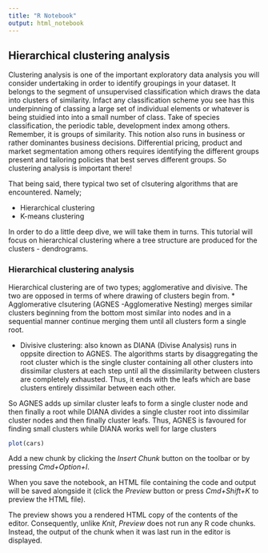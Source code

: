 ```yaml
---
title: "R Notebook"
output: html_notebook
---
```


## Hierarchical clustering analysis

Clustering analysis is one of the important exploratory data analysis you will consider undertaking in order to identify groupings in your dataset. It belongs to the segment of unsupervised classification which draws the data into clusters of similarity. Infact any classification scheme you see has this underpinning of classing a large set of individual elements or whatever is being stuidied into into a small number of class. Take of species classification, the periodic table, development index among others. Remember, it is groups of similarity. This notion also runs in business or rather dominantes business decisions.  Differential pricing, product and market segmentation among others requires identifying the different groups present and tailoring policies that best serves different groups. So clustering analysis is important there!

That being said, there typical two set of clsutering algorithms that are encountered. Namely;

* Hierarchical clustering
* K-means clustering

In order to do a little deep dive, we will take them in turns. This tutorial will focus on hierarchical clustering where a tree structure are produced for the clusters - dendrograms.


### Hierarchical clustering analysis
Hierarchical clustering are of two types; agglomerative and divisive. The two are opposed in terms of where drawing of clusters begin from.
* Agglomerative clsutering (AGNES -Agglomerative Nesting) merges similar clusters beginning from the bottom most similar into nodes and in a sequential manner continue merging them until all clusters form a single root.

* Divisive clustering: also known as DIANA (Divise Analysis) runs in oppsite direction to AGNES. The algorithms starts by disaggregating the root cluster which is the single cluster containing all other clusters into dissimilar clusters at each step until all the dissimilarity between clusters are completely exhausted. Thus, it ends with the leafs which are base clusters entirely dissimilar between each other.


So AGNES adds up similar cluster leafs to form a single cluster node and then finally a root while DIANA divides a single cluster root into dissimilar cluster nodes and then finally  cluster leafs. Thus, AGNES is favoured for finding small clusters while DIANA works well for large clusters




```r
plot(cars)
```

Add a new chunk by clicking the *Insert Chunk* button on the toolbar or by pressing *Cmd+Option+I*.

When you save the notebook, an HTML file containing the code and output will be saved alongside it (click the *Preview* button or press *Cmd+Shift+K* to preview the HTML file). 

The preview shows you a rendered HTML copy of the contents of the editor. Consequently, unlike *Knit*, *Preview* does not run any R code chunks. Instead, the output of the chunk when it was last run in the editor is displayed.

